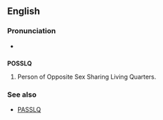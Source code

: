 ==English==

===Pronunciation===
*{{audio|en-us-POSSLQ.ogg|Audio (US)}}


==={{acronym}}===
'''POSSLQ'''

# {{italbrac|US Census}} Person of Opposite Sex Sharing Living Quarters.

===See also===
* [[PASSLQ]]